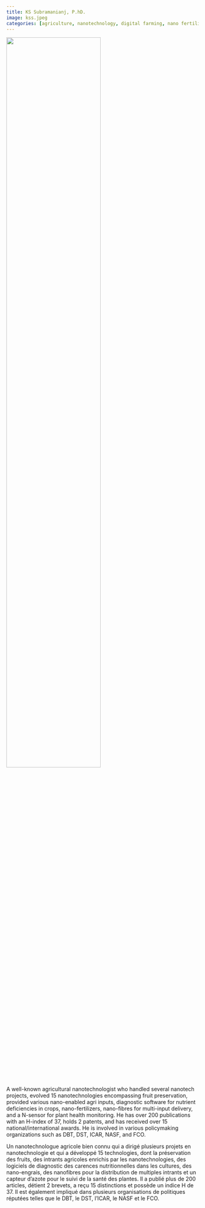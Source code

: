 ```yaml
---
title: KS Subramanianj, P.hD.
image: kss.jpeg
categories: [agriculture, nanotechnology, digital farming, nano fertilizer, mycorrhiza]
---
```


![](kss.jpeg){.nolightbox fig-align="center" style="margin-top: 0px; width: 70%; height: 70%;"}


::: { .content-visible when-profile="english"}




A well-known agricultural nanotechnologist who handled several nanotech projects, evolved 15 nanotechnologies encompassing fruit preservation, provided various nano-enabled agri inputs, diagnostic software for nutrient deficiencies in crops, nano-fertilizers, nano-fibres for multi-input delivery, and a N-sensor for plant health monitoring. He has over 200 publications with an H-index of 37, holds 2 patents, and has received over 15 national/international awards. He is involved in various policymaking organizations such as DBT, DST, ICAR, NASF, and FCO.


:::


::: { .content-visible when-profile="french"}




Un nanotechnologue agricole bien connu qui a dirigé plusieurs projets en nanotechnologie et qui a développé 15 technologies, dont la préservation des fruits, des intrants agricoles enrichis par les nanotechnologies, des logiciels de diagnostic des carences nutritionnelles dans les cultures, des nano-engrais, des nanofibres pour la distribution de multiples intrants et un capteur d'azote pour le suivi de la santé des plantes. Il a publié plus de 200 articles, détient 2 brevets, a reçu 15 distinctions et possède un indice H de 37. Il est également impliqué dans plusieurs organisations de politiques réputées telles que le DBT, le DST, l'ICAR, le NASF et le FCO.

:::